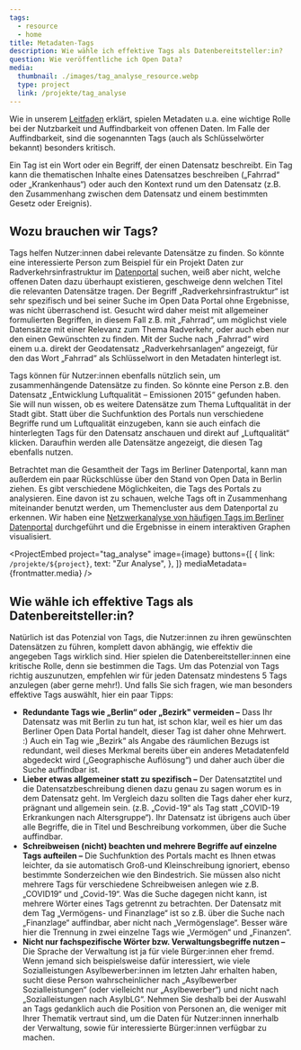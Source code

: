 ```yaml
---
tags:
  - resource
  - home
title: Metadaten-Tags
description: Wie wähle ich effektive Tags als Datenbereitsteller:in?
question: Wie veröffentliche ich Open Data?
media:
  thumbnail: ./images/tag_analyse_resource.webp
  type: project
  link: /projekte/tag_analyse
---
```


Wie in unserem [Leitfaden](/ressourcen/metadaten) erklärt, spielen Metadaten u.a. eine wichtige Rolle bei der Nutzbarkeit und Auffindbarkeit von offenen Daten. Im Falle der Auffindbarkeit, sind die sogenannten Tags (auch als Schlüsselwörter bekannt) besonders kritisch.

Ein Tag ist ein Wort oder ein Begriff, der einen Datensatz beschreibt. Ein Tag kann die thematischen Inhalte eines Datensatzes beschreiben („Fahrrad“ oder „Krankenhaus“) oder auch den Kontext rund um den Datensatz (z.B. den Zusammenhang zwischen dem Datensatz und einem bestimmten Gesetz oder Ereignis).

## Wozu brauchen wir Tags?

Tags helfen Nutzer:innen dabei relevante Datensätze zu finden. So könnte eine interessierte Person zum Beispiel für ein Projekt Daten zur Radverkehrsinfrastruktur im [Datenportal](https://daten.berlin.de) suchen, weiß aber nicht, welche offenen Daten dazu überhaupt existieren, geschweige denn welchen Titel die relevanten Datensätze tragen. Der Begriff „Radverkehrsinfrastruktur“ ist sehr spezifisch und bei seiner Suche im Open Data Portal ohne Ergebnisse, was nicht überraschend ist. Gesucht wird daher meist mit allgemeiner formulierten Begriffen, in diesem Fall z.B. mit „Fahrrad“, um möglichst viele Datensätze mit einer Relevanz zum Thema Radverkehr, oder auch eben nur den einen Gewünschten zu finden. Mit der Suche nach „Fahrrad“ wird einem u.a. direkt der Geodatensatz „Radverkehrsanlagen“ angezeigt, für den das Wort „Fahrrad“ als Schlüsselwort in den Metadaten hinterlegt ist.

Tags können für Nutzer:innen ebenfalls nützlich sein, um zusammenhängende Datensätze zu finden. So könnte eine Person z.B. den Datensatz „Entwicklung Luftqualität – Emissionen 2015“ gefunden haben. Sie will nun wissen, ob es weitere Datensätze zum Thema Luftqualität in der Stadt gibt. Statt über die Suchfunktion des Portals nun verschiedene Begriffe rund um Luftqualität einzugeben, kann sie auch einfach die hinterlegten Tags für den Datensatz anschauen und direkt auf „Luftqualität“ klicken. Daraufhin werden alle Datensätze angezeigt, die diesen Tag ebenfalls nutzen.

Betrachtet man die Gesamtheit der Tags im Berliner Datenportal, kann man außerdem ein paar Rückschlüsse über den Stand von Open Data in Berlin ziehen. Es gibt verschiedene Möglichkeiten, die Tags des Portals zu analysieren. Eine davon ist zu schauen, welche Tags oft in Zusammenhang miteinander benutzt werden, um Themencluster aus dem Datenportal zu erkennen. Wir haben eine [Netzwerkanalyse von häufigen Tags im Berliner Datenportal](../projekte/tag_analyse/) durchgeführt und die Ergebnisse in einem interaktiven Graphen visualisiert.


<ProjectEmbed
  project="tag_analyse"
  image={image}
  buttons={[
    {
      link: `/projekte/${project}`,
      text: "Zur Analyse",
    },
  ]}
  mediaMetadata={frontmatter.media}
/>

## Wie wähle ich effektive Tags als Datenbereitsteller:in?

Natürlich ist das Potenzial von Tags, die Nutzer:innen zu ihren gewünschten Datensätzen zu führen, komplett davon abhängig, wie effektiv die angegeben Tags wirklich sind. Hier spielen die Datenbereitsteller:innen eine kritische Rolle, denn sie bestimmen die Tags. Um das Potenzial von Tags richtig auszunutzen, empfehlen wir für jeden Datensatz mindestens 5 Tags anzulegen (aber gerne mehr!). Und falls Sie sich fragen, wie man besonders effektive Tags auswählt, hier ein paar Tipps:

- **Redundante Tags wie „Berlin“ oder „Bezirk" vermeiden –** Dass Ihr Datensatz was mit Berlin zu tun hat, ist schon klar, weil es hier um das Berliner Open Data Portal handelt, dieser Tag ist daher ohne Mehrwert. :) Auch ein Tag wie „Bezirk“ als Angabe des räumlichen Bezugs ist redundant, weil dieses Merkmal bereits über ein anderes Metadatenfeld abgedeckt wird („Geographische Auflösung“) und daher auch über die Suche auffindbar ist.
- **Lieber etwas allgemeiner statt zu spezifisch –** Der Datensatztitel und die Datensatzbeschreibung dienen dazu genau zu sagen worum es in dem Datensatz geht. Im Vergleich dazu sollten die Tags daher eher kurz, prägnant und allgemein sein. (z.B. „Covid-19“ als Tag statt „COVID-19 Erkrankungen nach Altersgruppe“). Ihr Datensatz ist übrigens auch über alle Begriffe, die in Titel und Beschreibung vorkommen, über die Suche auffindbar.
- **Schreibweisen (nicht) beachten und mehrere Begriffe auf einzelne Tags aufteilen –** Die Suchfunktion des Portals macht es Ihnen etwas leichter, da sie automatisch Groß-und Kleinschreibung ignoriert, ebenso bestimmte Sonderzeichen wie den Bindestrich. Sie müssen also nicht mehrere Tags für verschiedene Schreibweisen anlegen wie z.B. „COVID19“ und „Covid-19“. Was die Suche dagegen nicht kann, ist mehrere Wörter eines Tags getrennt zu betrachten. Der Datensatz mit dem Tag „Vermögens- und Finanzlage“ ist so z.B. über die Suche nach „Finanzlage“ auffindbar, aber nicht nach „Vermögenslage“. Besser wäre hier die Trennung in zwei einzelne Tags wie „Vermögen“ und „Finanzen“.
- **Nicht nur fachspezifische Wörter bzw. Verwaltungsbegriffe nutzen –** Die Sprache der Verwaltung ist ja für viele Bürger:innen eher fremd. Wenn jemand sich beispielsweise dafür interessiert, wie viele Sozialleistungen Asylbewerber:innen im letzten Jahr erhalten haben, sucht diese Person wahrscheinlicher nach „Asylbewerber Sozialleistungen“ (oder vielleicht nur „Asylbewerber“) und nicht nach „Sozialleistungen nach AsylbLG“. Nehmen Sie deshalb bei der Auswahl an Tags gedanklich auch die Position von Personen an, die weniger mit Ihrer Thematik vertraut sind, um die Daten für Nutzer:innen innerhalb der Verwaltung, sowie für interessierte Bürger:innen verfügbar zu machen.
